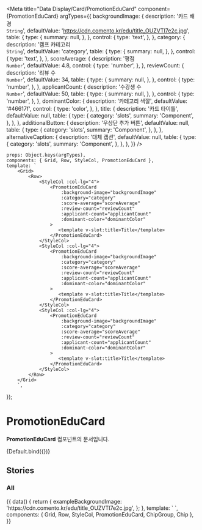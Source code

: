 
<Meta
	title="Data Display/Card/PromotionEduCard"
	component={PromotionEduCard}
	argTypes={{
		backgroundImage: {
			description: '카드 배경<br/>`String`',
			defaultValue: 'https://cdn.comento.kr/edu/title_OUZVTI7e2c.jpg',
			table: {
				type: {
					summary: null,
				},
			},
			control: {
				type: 'text',
			},
		},
		category: {
			description: '캠프 카테고리<br/>`String`',
			defaultValue: 'category',
			table: {
				type: {
					summary: null,
				},
			},
			control: {
				type: 'text',
			},
		},
		scoreAverage: {
			description: '평점<br/>`Number`',
			defaultValue: 4.8,
			control: {
				type: 'number',
			},
		},
		reviewCount: {
			description: '리뷰 수<br/>`Number`',
			defaultValue: 34,
			table: {
				type: {
					summary: null,
				},
			},
			control: {
				type: 'number',
			},
		},
		applicantCount: {
			description: '수강생 수<br/>`Number`',
			defaultValue: 50,
			table: {
				type: {
					summary: null,
				},
			},
			control: {
				type: 'number',
			},
		},
		dominantColor: {
			description: '카테고리 색깔',
			defaultValue: '#46617f',
			control: {
				type: 'color',
			},
		},
		title: {
			description: '카드 타이틀',
			defaultValue: null,
			table: {
				type: {
					category: 'slots',
					summary: 'Component',
				},
			},
		},
		additionalButton: {
			description: '우상단 추가 버튼',
			defaultValue: null,
			table: {
				type: {
					category: 'slots',
					summary: 'Component',
				},
			},
		},
		alternativeCaption: {
			description: '대체 캡션',
			defaultValue: null,
			table: {
				type: {
					category: 'slots',
					summary: 'Component',
				},
			},
		},
	}}
/>

	props: Object.keys(argTypes),
	components: { Grid, Row, StyleCol, PromotionEduCard },
	template: `
        <Grid>
            <Row>
                <StyleCol :col-lg="4">
                    <PromotionEduCard
                        :background-image="backgroundImage"
                        :category="category"
                        :score-average="scoreAverage"
                        :review-count="reviewCount"
                        :applicant-count="applicantCount"
						:dominant-color="dominantColor"
                    >
                       <template v-slot:title>Title</template>
                    </PromotionEduCard>
                </StyleCol>
                <StyleCol :col-lg="4">
                    <PromotionEduCard
                        :background-image="backgroundImage"
                        :category="category"
                        :score-average="scoreAverage"
                        :review-count="reviewCount"
                        :applicant-count="applicantCount"
						:dominant-color="dominantColor"
                    >
                       <template v-slot:title>Title</template>
                    </PromotionEduCard>
                </StyleCol>
                <StyleCol :col-lg="4">
                    <PromotionEduCard
                        :background-image="backgroundImage"
                        :category="category"
                        :score-average="scoreAverage"
                        :review-count="reviewCount"
                        :applicant-count="applicantCount"
						:dominant-color="dominantColor"
                    >
                       <template v-slot:title>Title</template>
                    </PromotionEduCard>
                </StyleCol>
            </Row>
        </Grid>
        `,
});

# PromotionEduCard

**PromotionEduCard** 컴포넌트의 문서입니다.

<Story name="Default">{Default.bind({})}</Story>

<ArgsTable story="Default" />

## Stories

### All

<Canvas>
	<Story name="All">
		{{
			data() {
				return {
					exampleBackgroundImage: 'https://cdn.comento.kr/edu/title_OUZVTI7e2c.jpg',
				};
			},
			template: `
                <Grid>
                    <Row>
                        <StyleCol :col-lg="4">
                            <PromotionEduCard
                                :background-image="exampleBackgroundImage"
                                category="category"
                                :score-average="4.4"
                                :review-count="50"
                                :applicant-count="72"
                            >
                                <template v-slot:title>Title</template>
                                <template v-slot:alternative-caption>대체 캡션 사용</template>
                            </PromotionEduCard>
                        </StyleCol>
                        <StyleCol :col-lg="4">
                            <PromotionEduCard
                                :background-image="exampleBackgroundImage"
                                category="category"
                                :score-average="4.4"
                                :review-count="50"
                                :applicant-count="72"
                            >
                                <template v-slot:title>Title</template>
                            </PromotionEduCard>
                        </StyleCol>
                        <StyleCol :col-lg="4">
                            <PromotionEduCard
                                :background-image="exampleBackgroundImage"
                                category="category"
                                :score-average="5"
                                :review-count="50"
                                :applicant-count="72"
                            >
                                <template v-slot:title>Title</template>
                            </PromotionEduCard>
                        </StyleCol>
                    </Row>
                </Grid>
            `,
			components: { Grid, Row, StyleCol, PromotionEduCard, ChipGroup, Chip },
		}}
	</Story>
</Canvas>
